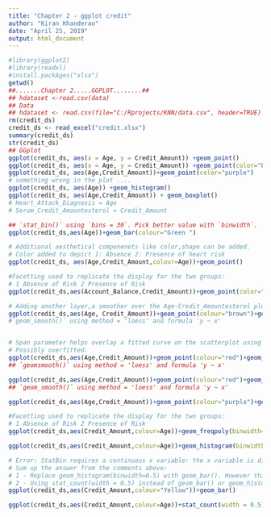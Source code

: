 ---
title: "Chapter 2 - ggplot credit"
author: "Kiran Khanderao"
date: "April 25, 2019"
output: html_document
---
```{r setup, include=FALSE}
#library(ggplot2)
#library(readxl)
#install.packAges("xlsx")
getwd()
##.......Chapter 2.....GGPLOT........##
## hdataset <-read.csv(data)
## Data 
## hdataset <- read.csv(file="C:/Rprojects/KNN/data.csv", header=TRUE)
rm(credit_ds)
credit_ds <- read_excel("credit.xlsx")
summary(credit_ds)
str(credit_ds)
## GGplot
ggplot(credit_ds, aes(x = Age, y = Credit_Amount)) +geom_point()
ggplot(credit_ds, aes(x = Age, y = Credit_Amount)) +geom_point(color="blue")
ggplot(credit_ds, aes(Age,Credit_Amount))+geom_point(color="purple")
# something wrong in the plot ....
ggplot(credit_ds, aes(Age)) +geom_histogram()
ggplot(credit_ds, aes(Age,Credit_Amount)) + geom_boxplot()
# Heart_Attack_Diagnosis = Age
# Serum_Credit_Amountesterol = Credit_Amount 

## `stat_bin()` using `bins = 30`. Pick better value with `binwidth`.
ggplot(credit_ds,aes(Age))+geom_bar(colour="Green ")

# Additional aesthetical componenets like color,shape can be added. 
# Color added to depict 1: Absence 2: Presence of heart risk 
ggplot(credit_ds, aes(Age,Credit_Amount,colour=Age))+geom_point()

#Facetting used to replicate the display for the two groups:
# 1 Absence of Risk 2 Presence of Risk 
ggplot(credit_ds,aes(Account_Balance,Credit_Amount))+geom_point(color="green")+facet_wrap(~Creditability)

# Adding another layer,a smoother over the Age-Credit_Amountesterol plot 
ggplot(credit_ds,aes(Age, Credit_Amount))+geom_point(colour="brown")+geom_smooth()
#`geom_smooth()` using method = 'loess' and formula 'y ~ x'


# Span parameter helps overlay a fitted curve on the scatterplot using the de fualt loess method and then linear model.
# Possibly overfitted. 
ggplot(credit_ds,aes(Age,Credit_Amount))+geom_point(colour="red")+geom_smooth(span=0.15)
## `geomsmooth()` using method = 'loess' and formula 'y ~ x'

ggplot(credit_ds,aes(Age,Credit_Amount))+geom_point(colour="red")+geom_smooth(span=1.25)
## `geom_smooth()` using method = 'loess' and formula 'y ~ x'

ggplot(credit_ds,aes(Age,Credit_Amount))+geom_point(colour="purple")+geom_smooth(method="lm")

#Facetting used to replicate the display for the two groups:
# 1 Absence of Risk 2 Presence of Risk 
ggplot(credit_ds,aes(Credit_Amount,colour=Age))+geom_freqpoly(binwidth=1)

ggplot(credit_ds,aes(Credit_Amount,colour=Age))+geom_histogram(binwidth=.9)+facet_wrap(~Age,ncol=1)

# Error: StatBin requires a continuous x variable: the x variable is discrete. Perhaps you want stat="count"?
# Sum up the answer from the comments above:
# 1 - Replace geom_histogram(binwidth=0.5) with geom_bar(). However this way will not allow binwidth customization.
# 2 - Using stat_count(width = 0.5) instead of geom_bar() or geom_histogram(binwidth = 0.5) would solve it.
ggplot(credit_ds,aes(Credit_Amount,colour="Yellow"))+geom_bar()

ggplot(credit_ds,aes(Credit_Amount,colour=Age))+stat_count(width = 0.5)+facet_wrap(~Creditability,ncol=2)

```
